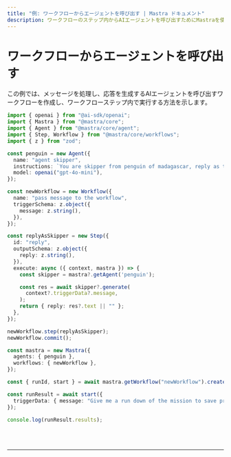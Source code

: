 ```yaml
---
title: "例: ワークフローからエージェントを呼び出す | Mastra ドキュメント"
description: ワークフローのステップ内からAIエージェントを呼び出すためにMastraを使用する例。
---
```



# ワークフローからエージェントを呼び出す

この例では、メッセージを処理し、応答を生成するAIエージェントを呼び出すワークフローを作成し、ワークフローステップ内で実行する方法を示します。

```ts showLineNumbers copy
import { openai } from "@ai-sdk/openai";
import { Mastra } from "@mastra/core";
import { Agent } from "@mastra/core/agent";
import { Step, Workflow } from "@mastra/core/workflows";
import { z } from "zod";

const penguin = new Agent({
  name: "agent skipper",
  instructions: `You are skipper from penguin of madagascar, reply as that`,
  model: openai("gpt-4o-mini"),
});

const newWorkflow = new Workflow({
  name: "pass message to the workflow",
  triggerSchema: z.object({
    message: z.string(),
  }),
});

const replyAsSkipper = new Step({
  id: "reply",
  outputSchema: z.object({
    reply: z.string(),
  }),
  execute: async ({ context, mastra }) => {
    const skipper = mastra?.getAgent('penguin');

    const res = await skipper?.generate(
      context?.triggerData?.message,
    );
    return { reply: res?.text || "" };
  },
});

newWorkflow.step(replyAsSkipper);
newWorkflow.commit();

const mastra = new Mastra({
  agents: { penguin },
  workflows: { newWorkflow },
});

const { runId, start } = await mastra.getWorkflow("newWorkflow").createRun();

const runResult = await start({
  triggerData: { message: "Give me a run down of the mission to save private" },
});

console.log(runResult.results);
```

<br />
<br />
<hr className="dark:border-[#404040] border-gray-300" />
<br />
<br />
<GithubLink
  link={
    "https://github.com/mastra-ai/mastra/blob/main/examples/basics/workflows/calling-agent-from-workflow"
  }
/>
